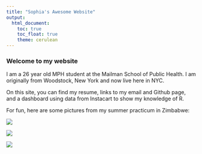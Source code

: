 ```yaml
---
title: "Sophia's Awesome Website"
output: 
  html_document:
    toc: true
    toc_float: true
    theme: cerulean
---
```

### Welcome to my website

I am a 26 year old MPH student at the Mailman School of Public Health. I am originally from Woodstock, New York and now live here in NYC.

On this site, you can find my resume, links to my email and Github page, and a dashboard using data from Instacart to show my knowledge of R.


For fun, here are some pictures from my summer practicum in Zimbabwe:

![](Images/IMG_1627.JPG)

![](Images/IMG_7959.JPG)

![](Images/IMG_2127.JPG) 